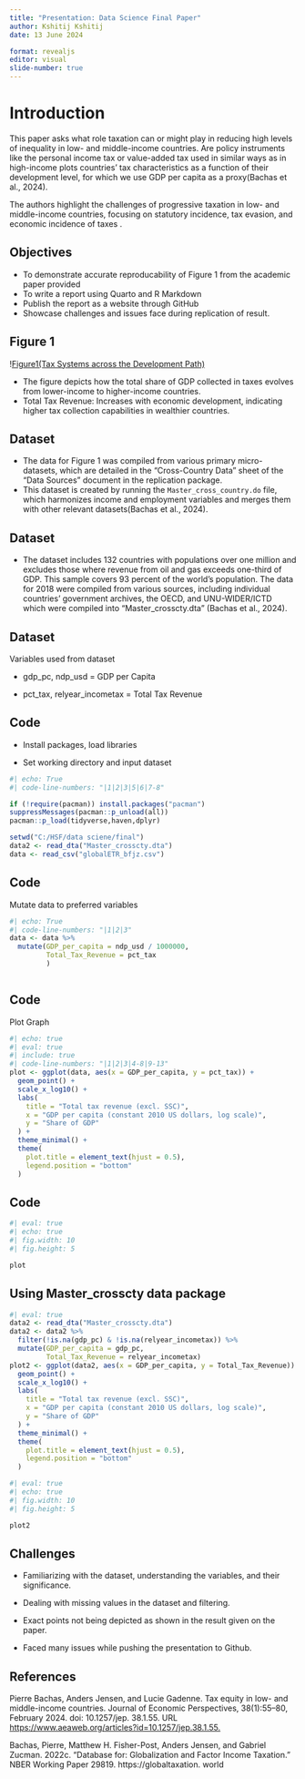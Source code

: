 ---
title: "Presentation: Data Science Final Paper"
author: Kshitij Kshitij
date: 13 June 2024

format: revealjs
editor: visual
slide-number: true
---

# Introduction

This paper asks what role taxation can or might play in reducing high levels of inequality in low- and middle-income countries. Are policy instruments like the personal income tax or value-added tax used in similar ways as in high-income plots countries’ tax characteristics as a function of their development level, for which we use GDP per capita as a proxy(Bachas et al., 2024).

The authors highlight the challenges of progressive taxation in low- and middle-income countries, focusing on statutory incidence, tax evasion, and economic incidence of taxes .

## Objectives

-   To demonstrate accurate reproducability of Figure 1 from the academic paper provided
-   To write a report using Quarto and R Markdown
-   Publish the report as a website through GitHub
-   Showcase challenges and issues face during replication of result.

## Figure 1

\![Figure1(Tax Systems across the Development Path)](papergraph.png)

-   The figure depicts how the total share of GDP collected in taxes evolves from lower-income to higher-income countries.
-   Total Tax Revenue: Increases with economic development, indicating higher tax collection capabilities in wealthier countries.

## Dataset

-   The data for Figure 1 was compiled from various primary micro-datasets, which are detailed in the "Cross-Country Data" sheet of the "Data Sources" document in the replication package.
-   This dataset is created by running the `Master_cross_country.do` file, which harmonizes income and employment variables and merges them with other relevant datasets(Bachas et al., 2024).

## Dataset

-   The dataset includes 132 countries with populations over one million and excludes those where revenue from oil and gas exceeds one-third of GDP. This sample covers 93 percent of the world's population. The data for 2018 were compiled from various sources, including individual countries' government archives, the OECD, and UNU-WIDER/ICTD which were compiled into "Master_crosscty.dta" (Bachas et al., 2024).

## Dataset

Variables used from dataset

-   gdp_pc, ndp_usd = GDP per Capita

-   pct_tax, relyear_incometax = Total Tax Revenue

## Code

-   Install packages, load libraries

-   Set working directory and input dataset

```{r}
#| echo: True
#| code-line-numbers: "|1|2|3|5|6|7-8"

if (!require(pacman)) install.packages("pacman")
suppressMessages(pacman::p_unload(all))
pacman::p_load(tidyverse,haven,dplyr)

setwd("C:/HSF/data sciene/final")
data2 <- read_dta("Master_crosscty.dta")
data <- read_csv("globalETR_bfjz.csv")
```

## Code

Mutate data to preferred variables

```{r}
#| echo: True
#| code-line-numbers: "|1|2|3"
data <- data %>%
  mutate(GDP_per_capita = ndp_usd / 1000000,
         Total_Tax_Revenue = pct_tax
         )

```

```         
```

## Code

Plot Graph

```{r}
#| echo: true
#| eval: true
#| include: true
#| code-line-numbers: "|1|2|3|4-8|9-13"
plot <- ggplot(data, aes(x = GDP_per_capita, y = pct_tax)) +
  geom_point() +
  scale_x_log10() +  
  labs(
    title = "Total tax revenue (excl. SSC)",
    x = "GDP per capita (constant 2010 US dollars, log scale)",
    y = "Share of GDP"
  ) +
  theme_minimal() +
  theme(
    plot.title = element_text(hjust = 0.5),
    legend.position = "bottom"
  )
```

## Code

```{r}
#| eval: true
#| echo: true
#| fig.width: 10
#| fig.height: 5

plot
```

## Using Master_crosscty data package

```{r}
#| eval: true
data2 <- read_dta("Master_crosscty.dta")
data2 <- data2 %>%
  filter(!is.na(gdp_pc) & !is.na(relyear_incometax)) %>%
  mutate(GDP_per_capita = gdp_pc,
         Total_Tax_Revenue = relyear_incometax)
plot2 <- ggplot(data2, aes(x = GDP_per_capita, y = Total_Tax_Revenue)) +
  geom_point() +
  scale_x_log10() + 
  labs(
    title = "Total tax revenue (excl. SSC)",
    x = "GDP per capita (constant 2010 US dollars, log scale)",
    y = "Share of GDP"
  ) +
  theme_minimal() +
  theme(
    plot.title = element_text(hjust = 0.5),
    legend.position = "bottom"
  )

```

```{r}
#| eval: true
#| echo: true
#| fig.width: 10
#| fig.height: 5

plot2
```

## Challenges

-   Familiarizing with the dataset, understanding the variables, and their significance.

-   Dealing with missing values in the dataset and filtering.

-   Exact points not being depicted as shown in the result given on the paper.

-   Faced many issues while pushing the presentation to Github.

## References

Pierre Bachas, Anders Jensen, and Lucie Gadenne. Tax equity in low- and middle-income countries. Journal of Economic Perspectives, 38(1):55–80, February 2024. doi: 10.1257/jep. 38.1.55. URL <https://www.aeaweb.org/articles?id=10.1257/jep.38.1.55.>

Bachas, Pierre, Matthew H. Fisher-Post, Anders Jensen, and Gabriel Zucman. 2022c. “Database for: Globalization and Factor Income Taxation.” NBER Working Paper 29819. https://globaltaxation. world
